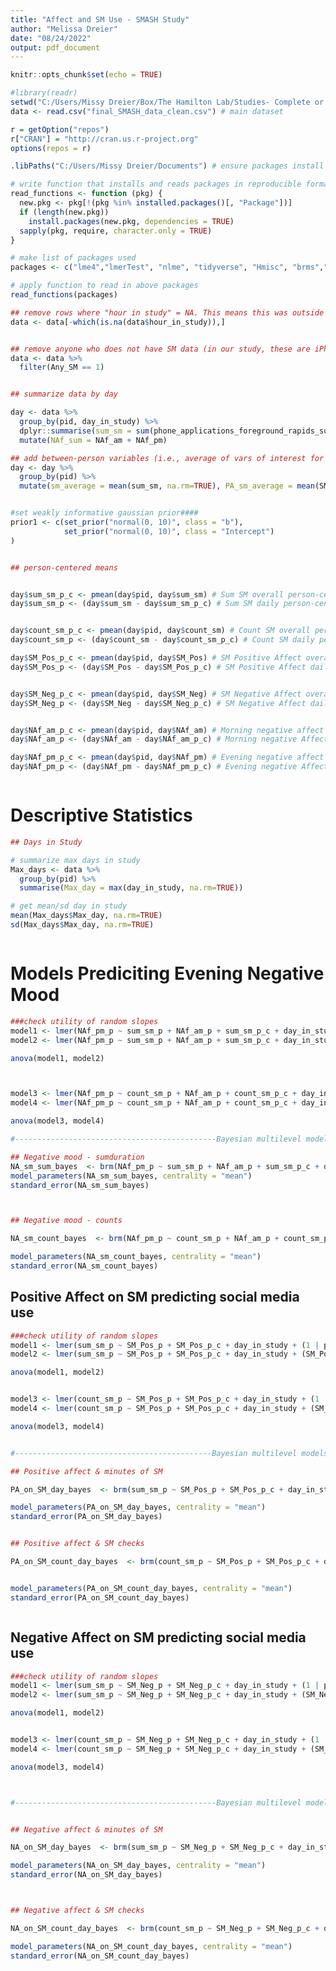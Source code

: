```yaml
---
title: "Affect and SM Use - SMASH Study"
author: "Melissa Dreier"
date: "08/24/2022"
output: pdf_document
---
```


```r
knitr::opts_chunk$set(echo = TRUE)
```

```r

#library(readr)
setwd("C:/Users/Missy Dreier/Box/The Hamilton Lab/Studies- Complete or Collabs/SMASH Study/Data for Analysis")
data <- read.csv("final_SMASH_data_clean.csv") # main dataset


```

```r

r = getOption("repos")
r["CRAN"] = "http://cran.us.r-project.org"
options(repos = r)

.libPaths("C:/Users/Missy Dreier/Documents") # ensure packages install in the correct place

```

```r
# write function that installs and reads packages in reproducible format
read_functions <- function (pkg) {
  new.pkg <- pkg[!(pkg %in% installed.packages()[, "Package"])]
  if (length(new.pkg))
    install.packages(new.pkg, dependencies = TRUE)
  sapply(pkg, require, character.only = TRUE)
}

# make list of packages used
packages <- c("lme4","lmerTest", "nlme", "tidyverse", "Hmisc", "brms","ggplot2", "sjstats","sjPlot","bayesplot", "coda", "EMAtools", "parameters")

# apply function to read in above packages
read_functions(packages)

```


```r

## remove rows where "hour in study" = NA. This means this was outside of the passive monitoring period
data <- data[-which(is.na(data$hour_in_study)),]


## remove anyone who does not have SM data (in our study, these are iPhone users or people whose passive monitoring app did not work during the study period)
data <- data %>%
  filter(Any_SM == 1)


## summarize data by day

day <- data %>%
  group_by(pid, day_in_study) %>%
  dplyr::summarise(sum_sm = sum(phone_applications_foreground_rapids_sumdurationsm, na.rm = TRUE), NAf_am = mean(Mood_1_am, na.rm=TRUE), NAf_pm = mean(Mood_1_pm, na.rm=TRUE), count_sm = sum(phone_applications_foreground_rapids_countsm, na.rm = TRUE), SM_Pos = mean(SMPos_1_pm, na.rm=TRUE), SM_Neg = mean(SMNeg_1_pm, na.rm=TRUE)) %>%
  mutate(NAf_sum = NAf_am + NAf_pm)

## add between-person variables (i.e., average of vars of interest for each participant, rather than participant by day)
day <- day %>%
  group_by(pid) %>%
  mutate(sm_average = mean(sum_sm, na.rm=TRUE), PA_sm_average = mean(SM_Pos, na.rm=TRUE), NA_sm_average = mean(SM_Neg, na.rm=TRUE), count_average = mean(count_sm, na.rm=TRUE))


#set weakly informative gaussian prior####
prior1 <- c(set_prior("normal(0, 10)", class = "b"),
            set_prior("normal(0, 10)", class = "Intercept")
)


## person-centered means


day$sum_sm_p_c <- pmean(day$pid, day$sum_sm) # Sum SM overall person-centered mean
day$sum_sm_p <- (day$sum_sm - day$sum_sm_p_c) # Sum SM daily person-centered var


day$count_sm_p_c <- pmean(day$pid, day$count_sm) # Count SM overall person-centered mean
day$count_sm_p <- (day$count_sm - day$count_sm_p_c) # Count SM daily person-centered var

day$SM_Pos_p_c <- pmean(day$pid, day$SM_Pos) # SM Positive Affect overall person-centered mean
day$SM_Pos_p <- (day$SM_Pos - day$SM_Pos_p_c) # SM Positive Affect daily person-centered var


day$SM_Neg_p_c <- pmean(day$pid, day$SM_Neg) # SM Negative Affect overall person-centered mean
day$SM_Neg_p <- (day$SM_Neg - day$SM_Neg_p_c) # SM Negative Affect daily person-centered var


day$NAf_am_p_c <- pmean(day$pid, day$NAf_am) # Morning negative affect overall mean
day$NAf_am_p <- (day$NAf_am - day$NAf_am_p_c) # Morning negative Affect daily person-centered var

day$NAf_pm_p_c <- pmean(day$pid, day$NAf_pm) # Evening negative affect overall mean
day$NAf_pm_p <- (day$NAf_pm - day$NAf_pm_p_c) # Evening negative Affect daily person-centered var



```

# Descriptive Statistics

```r



## Days in Study

# summarize max days in study
Max_days <- data %>%
  group_by(pid) %>%
  summarise(Max_day = max(day_in_study, na.rm=TRUE))

# get mean/sd day in study
mean(Max_days$Max_day, na.rm=TRUE)
sd(Max_days$Max_day, na.rm=TRUE)



```



# Models Prediciting Evening Negative Mood 
```r

###check utility of random slopes
model1 <- lmer(NAf_pm_p ~ sum_sm_p + NAf_am_p + sum_sm_p_c + day_in_study + (1 | pid), data = day)
model2 <- lmer(NAf_pm_p ~ sum_sm_p + NAf_am_p + sum_sm_p_c + day_in_study + (sum_sm_p | pid), data = day)

anova(model1, model2)



model3 <- lmer(NAf_pm_p ~ count_sm_p + NAf_am_p + count_sm_p_c + day_in_study + (1 | pid), data = day)
model4 <- lmer(NAf_pm_p ~ count_sm_p + NAf_am_p + count_sm_p_c + day_in_study + (count_sm_p | pid), data = day)

anova(model3, model4)

#---------------------------------------------Bayesian multilevel models---------------------------------------#

## Negative mood - sumduration
NA_sm_sum_bayes  <- brm(NAf_pm_p ~ sum_sm_p + NAf_am_p + sum_sm_p_c + day_in_study + (1 | pid), prior = prior1, data = day)
model_parameters(NA_sm_sum_bayes, centrality = "mean")
standard_error(NA_sm_sum_bayes)



## Negative mood - counts

NA_sm_count_bayes  <- brm(NAf_pm_p ~ count_sm_p + NAf_am_p + count_sm_p_c + day_in_study + (1 | pid), prior = prior1, data = day)

model_parameters(NA_sm_count_bayes, centrality = "mean")
standard_error(NA_sm_count_bayes)


```





## Positive Affect on SM predicting social media use
```r

###check utility of random slopes
model1 <- lmer(sum_sm_p ~ SM_Pos_p + SM_Pos_p_c + day_in_study + (1 | pid), data = day)
model2 <- lmer(sum_sm_p ~ SM_Pos_p + SM_Pos_p_c + day_in_study + (SM_Pos_p | pid), data = day)

anova(model1, model2)


model3 <- lmer(count_sm_p ~ SM_Pos_p + SM_Pos_p_c + day_in_study + (1 | pid), data = day)
model4 <- lmer(count_sm_p ~ SM_Pos_p + SM_Pos_p_c + day_in_study + (SM_Pos_p | pid), data = day)

anova(model3, model4)


#--------------------------------------------Bayesian multilevel models-------------------------------------------#

## Positive affect & minutes of SM

PA_on_SM_day_bayes  <- brm(sum_sm_p ~ SM_Pos_p + SM_Pos_p_c + day_in_study + (1 | pid), prior = prior1, data = day)

model_parameters(PA_on_SM_day_bayes, centrality = "mean")
standard_error(PA_on_SM_day_bayes)


## Positive affect & SM checks

PA_on_SM_count_day_bayes  <- brm(count_sm_p ~ SM_Pos_p + SM_Pos_p_c + day_in_study + (1 | pid), prior = prior1, data = day)


model_parameters(PA_on_SM_count_day_bayes, centrality = "mean")
standard_error(PA_on_SM_count_day_bayes)



```

## Negative Affect on SM predicting social media use
```r

###check utility of random slopes
model1 <- lmer(sum_sm_p ~ SM_Neg_p + SM_Neg_p_c + day_in_study + (1 | pid), data = day)
model2 <- lmer(sum_sm_p ~ SM_Neg_p + SM_Neg_p_c + day_in_study + (SM_Neg_p | pid), data = day)

anova(model1, model2)


model3 <- lmer(count_sm_p ~ SM_Neg_p + SM_Neg_p_c + day_in_study + (1 | pid), data = day)
model4 <- lmer(count_sm_p ~ SM_Neg_p + SM_Neg_p_c + day_in_study + (SM_Neg_p | pid), data = day)

anova(model3, model4)



#---------------------------------------------Bayesian multilevel models---------------------------------------#


## Negative affect & minutes of SM

NA_on_SM_day_bayes  <- brm(sum_sm_p ~ SM_Neg_p + SM_Neg_p_c + day_in_study + (1 | pid), prior = prior1, data = day)

model_parameters(NA_on_SM_day_bayes, centrality = "mean")
standard_error(NA_on_SM_day_bayes)



## Negative affect & SM checks

NA_on_SM_count_day_bayes  <- brm(count_sm_p ~ SM_Neg_p + SM_Neg_p_c + day_in_study + (1 | pid), prior = prior1, data = day)

model_parameters(NA_on_SM_count_day_bayes, centrality = "mean")
standard_error(NA_on_SM_count_day_bayes)


```







